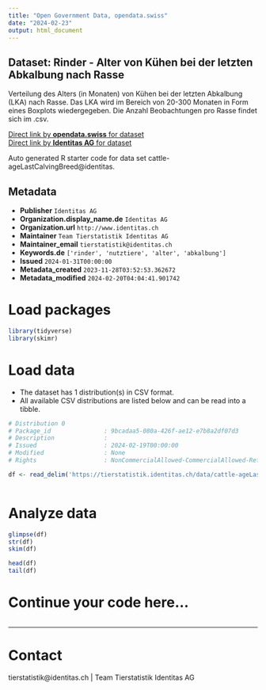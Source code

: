 ```yaml
---
title: "Open Government Data, opendata.swiss"
date: "2024-02-23"
output: html_document
---
```


## Dataset: Rinder - Alter von Kühen bei der letzten Abkalbung nach Rasse

Verteilung des Alters (in Monaten) von Kühen bei der letzten Abkalbung (LKA) nach Rasse. Das LKA wird im Bereich von 20-300 Monaten in Form eines Boxplots wiedergegeben. Die Anzahl Beobachtungen pro Rasse findet sich im .csv.

[Direct link by **opendata.swiss** for dataset](https://opendata.swiss/de/dataset/rinder-alter-von-kuhen-bei-der-letzten-abkalbung-nach-rasse)<br>
[Direct link by **Identitas AG** for dataset](https://tierstatistik.identitas.ch/)

Auto generated R starter code for data set cattle-ageLastCalvingBreed@identitas.

## Metadata

- **Publisher** `Identitas AG`
- **Organization.display_name.de** `Identitas AG`
- **Organization.url** `http://www.identitas.ch`
- **Maintainer** `Team Tierstatistik Identitas AG`
- **Maintainer_email** `tierstatistik@identitas.ch`
- **Keywords.de** `['rinder', 'nutztiere', 'alter', 'abkalbung']`
- **Issued** `2024-01-31T00:00:00`
- **Metadata_created** `2023-11-28T03:52:53.362672`
- **Metadata_modified** `2024-02-20T04:04:41.901742`


# Load packages

```r

library(tidyverse)
library(skimr)

```

# Load data

-   The dataset has 1 distribution(s) in CSV format.
-   All available CSV distributions are listed below and can be read into a tibble.

```r

# Distribution 0
# Package_id               : 9bcadaa5-080a-426f-ae12-e7b8a2df07d3
# Description              : 
# Issued                   : 2024-02-19T00:00:00
# Modified                 : None
# Rights                   : NonCommercialAllowed-CommercialAllowed-ReferenceRequired

df <- read_delim('https://tierstatistik.identitas.ch/data/cattle-ageLastCalvingBreed.csv')



```

# Analyze data

```r

glimpse(df)
str(df)
skim(df)

head(df)
tail(df)

```

# Continue your code here...

```r

```

------------------------------------------------------------------------

# Contact

tierstatistik@identitas.ch | Team Tierstatistik Identitas AG
